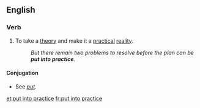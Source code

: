 ==English==

===Verb===
{{infl|en|verb|head=to [[put]] [[into]] [[practice]]}}

# {{transitive|idiomatic}} To take a [[theory]] and make it a [[practical]] [[reality]].
#:''But there remain two problems to resolve before the plan can be '''put into practice'''.''

====Conjugation====
*See ''[[put#Verb|put]]''.

[[et:put into practice]]
[[fr:put into practice]]